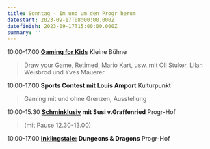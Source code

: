 ```yaml
---
title: Sonntag - Im und um den Progr herum
datestart: 2023-09-17T08:00:00.000Z
datefinish: 2023-09-17T15:00:00.000Z
summary: ''
---
```


10.00-17.00 **[Gaming for Kids](https://playbern.ch/posts/OSMO-und-Draw-your-Game)**  Kleine Bühne

> Draw your Game, Retimed, Mario Kart, usw.
> mit Oli Stuker, Lilan Weisbrod und Yves Mauerer

10.00-17.00	**Sports Contest mit Louis Amport**	  Kulturpunkt

> Gaming mit und ohne Grenzen, Ausstellung

10.00-15.30 **[Schminklusiv](https://playbern.ch/posts/Schminklusiv--schminken-fr-alle) mit Susi v.Graffenried**    Progr-Hof

> (mit Pause 12.30-13.00)

10.00-17.00	**[Inklingstale:](https://www.youtube.com/c/InklingsTale)** **Dungeons & Dragons**	Progr-Hof
